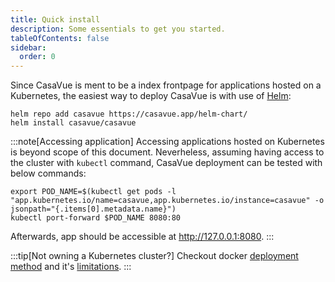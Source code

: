 ```yaml
---
title: Quick install
description: Some essentials to get you started.
tableOfContents: false
sidebar:
  order: 0
---
```


Since CasaVue is ment to be a index frontpage for applications hosted on a Kubernetes, the easiest way to deploy CasaVue is with use of [Helm](https://helm.sh/):

```console
helm repo add casavue https://casavue.app/helm-chart/
helm install casavue/casavue
```

:::note[Accessing application]
Accessing applications hosted on Kubernetes is beyond scope of this document. Neverheless, assuming having access to the cluster with `kubectl` command, CasaVue deployment can be tested with below commands:
```console
export POD_NAME=$(kubectl get pods -l "app.kubernetes.io/name=casavue,app.kubernetes.io/instance=casavue" -o jsonpath="{.items[0].metadata.name}")
kubectl port-forward $POD_NAME 8080:80
```
Afterwards, app should be accessible at http://127.0.0.1:8080.
:::

:::tip[Not owning a Kubernetes cluster?]
Checkout docker [deployment method](/deployment/deploy_docker) and it's [limitations](/about/features).
:::